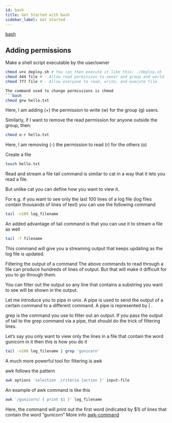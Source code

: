 ```yaml
---
id: bash
title: Get Started with bash
sidebar_label: Get Started
---
```


[bash](https://devhints.io/bash)

## Adding permissions

Make a shell script executable by the user/owner

```bash
chmod u+x deploy.sh # You can then execute it like this: ./deploy.sh
chmod 444 file # - Allow read permission to owner and group and world
chmod 777 file # - Allow everyone to read, write, and execute file

The command used to change permissions is chmod
```bash
chmod g+w hello.txt
```

Here, I am adding (+) the permission to write (w) for the group (g) users.

Similarly, if I want to remove the read permission for anyone outside the group, then:

```bash
chmod o-r hello.txt
```

Here, I am removing (-) the permission to read (r) for the others (o)

Create a file

```bash
touch hello.txt
```

Read and stream a file
tail command is similar to cat in a way that it lets you read a file.

But unlike cat you can define how you want to view it.

For e.g. if you want to see only the last 100 lines of a log file (log files contain thousands of lines of text) you can use the following command

```bash
tail -n100 log_filename
```

An added advantage of tail command is that you can use it to stream a file as well

```bash
tail -f filename
```

This command will give you a streaming output that keeps updating as the log file is updated.

Filtering the output of a command
The above commands to read through a file can produce hundreds of lines of output. But that will make it difficult for you to go through them.

You can filter out the output so any line that contains a substring you want to see will be shown in the output.

Let me introduce you to pipe in unix. A pipe is used to send the output of a certain command to a different command. A pipe is represented by | .

grep is the command you use to filter out an output. If you pass the output of tail to the grep command via a pipe, that should do the trick of filtering lines.

Let’s say you only want to view only the lines in a file that contain the word gunicorn in it then this is how you do it

```bash
tail -n100 log_filename | grep 'gunicorn'
```

A much more powerful tool for filtering is awk

awk follows the pattern

```bash
awk options 'selection _criteria {action }' input-file
```

An example of awk command is like this

```bash
awk '/gunicorn/ { print $1 }' log_filename
```

Here, the command will print out the first word (indicated by $1) of lines that contain the word “gunicorn”
More info [awk-command](https://linuxize.com/post/awk-command/)
